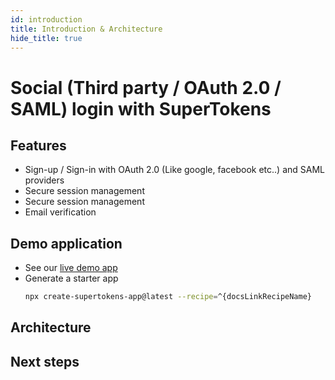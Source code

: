 ```yaml
---
id: introduction
title: Introduction & Architecture
hide_title: true
---
```


# Social (Third party / OAuth 2.0 / SAML) login with SuperTokens

## Features

- Sign-up / Sign-in with OAuth 2.0 (Like google, facebook etc..) and SAML providers <br/>
- Secure session management <br/>
- Secure session management <br/>
- Email verification <br/>

<!-- COPY SECTION -->
<!-- ./thirdpartyemailpassword/introduction.mdx -->
<!-- 1 -->

## Demo application

- See our [live demo app](https://^{docsLinkRecipeName}.demo.supertokens.com/)
- Generate a starter app
    ```bash
    npx create-supertokens-app@latest --recipe=^{docsLinkRecipeName}
    ```

## Architecture


<Architecture />

## Next steps


<NextSteps />

<!-- END COPY SECTION -->